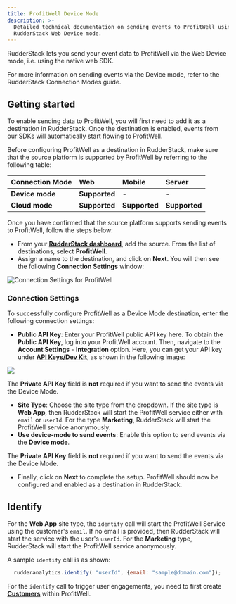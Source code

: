 ```yaml
---
title: ProfitWell Device Mode
description: >-
  Detailed technical documentation on sending events to ProfitWell using the
  RudderStack Web Device mode.
---
```


RudderStack lets you send your event data to ProfitWell via the Web Device mode, i.e. using the native web SDK.

<div class="infoBlock">
For more information on sending events via the Device mode, refer to the <Link to="/destinations/rudderstack-connection-modes/">RudderStack Connection Modes</Link> guide.
</div>

## Getting started

To enable sending data to ProfitWell, you will first need to add it as a destination in RudderStack. Once the destination is enabled, events from our SDKs will automatically start flowing to ProfitWell.

Before configuring ProfitWell as a destination in RudderStack, make sure that the source platform is supported by ProfitWell by referring to the following table:

| **Connection Mode** | **Web** | **Mobile** | **Server** |
| :--- | :--- | :--- | :--- |
| **Device mode** | **Supported** | - | - |
| **Cloud mode** | **Supported** | **Supported** | **Supported** |

Once you have confirmed that the source platform supports sending events to ProfitWell, follow the steps below:

* From your [**RudderStack dashboard**](https://app.rudderstack.com/), add the source. From the list of destinations, select **ProfitWell**.
* Assign a name to the destination, and click on **Next**. You will then see the following **Connection Settings** window:

![Connection Settings for ProfitWell](https://user-images.githubusercontent.com/64877812/133475825-90fff9ed-73da-4d40-9c40-0140eb7f12d9.png)

### Connection Settings

To successfully configure ProfitWell as a Device Mode destination, enter the following connection settings:

* **Public API Key**: Enter your ProfitWell public API key here. To obtain the **Public API Key**, log into your ProfitWell account. Then, navigate to the **Account Settings** - **Integration** option. Here, you can get your API key under [**API Keys/Dev Kit**](https://www2.profitwell.com/app/account/integrations), as shown in the following image:

![](https://user-images.githubusercontent.com/59817155/132687515-dd2246e4-2239-4971-994d-167513fa3c96.png)

<div class="infoBlock">

The **Private API Key** field is **not** required if you want to send the events via the Device Mode.
</div>

* **Site Type**: Choose the site type from the dropdown. If the site type is **Web App**, then RudderStack will start the ProfitWell service either with `email` or `userId`. For the type **Marketing**, RudderStack will start the ProfitWell service anonymously.
* **Use device-mode to send events**: Enable this option to send events via the **Device mode**.

<div class="warningBlock">

The **Private API Key** field is **not** required if you want to send the events via the Device Mode.
</div>

* Finally, click on **Next** to complete the setup. ProfitWell should now be configured and enabled as a destination in RudderStack.

## Identify

For the **Web App** site type, the `identify` call will start the ProfitWell Service using the customer's `email`. If no email is provided, then RudderStack will start the service with the user's `userId`. For the **Marketing** type, RudderStack will start the ProfitWell service anonymously.

A sample `identify` call is as shown:

```javascript
  rudderanalytics.identify( "userId", {email: "sample@domain.com"});
```

For the `identify` call to trigger user engagements, you need to first create [**Customers**](https://www2.profitwell.com/app/customers) within ProfitWell.


